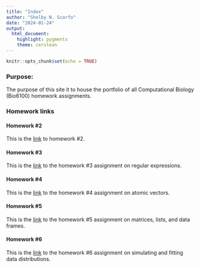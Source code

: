 ```yaml
---
title: "Index"
author: "Shelby N. Scarfo"
date: "2024-01-24"
output: 
  html_document: 
    highlight: pygments
    theme: cerulean
---
```


```r
knitr::opts_chunk$set(echo = TRUE)
```

### Purpose:

The purpose of this site it to house the portfolio of all Computational Biology (Bio6100) homework assignments.

### Homework links

#### Homework #2

This is the [link](Homework_02.html) to homework #2.


#### Homework #3

This is the [link](Homework_03.html) to the homework #3 assignment on regular expressions.

#### Homework #4

This is the [link](Homework_04.html) to the homework #4 assignment on atomic vectors.

#### Homework #5

This is the [link](Homework_05.html) to the homework #5 assignment on matrices, lists, and data frames.

#### Homework #6

This is the [link](Homework_06.html) to the homework #6 assignment on simulating and fitting data distributions.